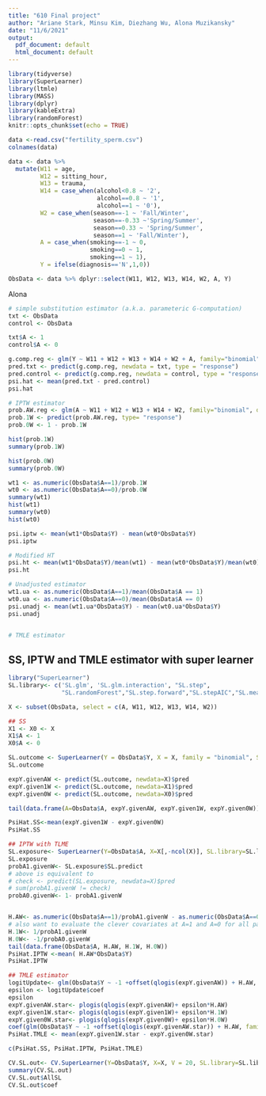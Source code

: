 ```yaml
---
title: "610 Final project"
author: "Ariane Stark, Minsu Kim, Diezhang Wu, Alona Muzikansky"
date: "11/6/2021"
output:
  pdf_document: default
  html_document: default
---
```


```r
library(tidyverse)
library(SuperLearner)
library(ltmle)
library(MASS)
library(dplyr)
library(kableExtra)
library(randomForest)
knitr::opts_chunk$set(echo = TRUE)
```


```r
data <-read.csv("fertility_sperm.csv")
colnames(data)

data <- data %>% 
  mutate(W11 = age,
         W12 = sitting_hour,
         W13 = trauma,
         W14 = case_when(alcohol<0.8 ~ '2',
                         alcohol==0.8 ~ '1',
                         alcohol==1 ~ '0'),
         W2 = case_when(season==-1 ~ 'Fall/Winter',
                        season==-0.33 ~'Spring/Summer',
                        season==0.33 ~ 'Spring/Summer',
                        season==1 ~ 'Fall/Winter'),
         A = case_when(smoking==-1 ~ 0,
                       smoking==0 ~ 1,
                       smoking==1 ~ 1),
         Y = ifelse(diagnosis=='N',1,0))

ObsData <- data %>% dplyr::select(W11, W12, W13, W14, W2, A, Y)

```

Alona

```r
# simple substitution estimator (a.k.a. parameteric G-computation)
txt <- ObsData
control <- ObsData

txt$A <- 1
control$A <- 0

g.comp.reg <- glm(Y ~ W11 + W12 + W13 + W14 + W2 + A, family="binomial", data=ObsData)
pred.txt <- predict(g.comp.reg, newdata = txt, type = "response") 
pred.control <- predict(g.comp.reg, newdata = control, type = "response")
psi.hat <- mean(pred.txt - pred.control)
psi.hat

# IPTW estimator
prob.AW.reg <- glm(A ~ W11 + W12 + W13 + W14 + W2, family="binomial", data=ObsData)
prob.1W <- predict(prob.AW.reg, type= "response")
prob.0W <- 1 - prob.1W

hist(prob.1W)
summary(prob.1W)

hist(prob.0W)
summary(prob.0W)

wt1 <- as.numeric(ObsData$A==1)/prob.1W 
wt0 <- as.numeric(ObsData$A==0)/prob.0W
summary(wt1)
hist(wt1)
summary(wt0)
hist(wt0)

psi.iptw <- mean(wt1*ObsData$Y) - mean(wt0*ObsData$Y)
psi.iptw

# Modified HT
psi.ht <- mean(wt1*ObsData$Y)/mean(wt1) - mean(wt0*ObsData$Y)/mean(wt0)
psi.ht

# Unadjusted estimator
wt1.ua <- as.numeric(ObsData$A==1)/mean(ObsData$A == 1)
wt0.ua <- as.numeric(ObsData$A==0)/mean(ObsData$A == 0)
psi.unadj <- mean(wt1.ua*ObsData$Y) - mean(wt0.ua*ObsData$Y)
psi.unadj


# TMLE estimator

```



## SS, IPTW and TMLE estimator with super learner
```r
library("SuperLearner")
SL.library<- c('SL.glm', 'SL.glm.interaction', "SL.step",
               "SL.randomForest","SL.step.forward","SL.stepAIC","SL.mean")

X <- subset(ObsData, select = c(A, W11, W12, W13, W14, W2))

## SS
X1 <- X0 <- X
X1$A <- 1
X0$A <- 0

SL.outcome <- SuperLearner(Y = ObsData$Y, X = X, family = "binomial", SL.library = SL.library)
SL.outcome

expY.givenAW <- predict(SL.outcome, newdata=X)$pred
expY.given1W <- predict(SL.outcome, newdata=X1)$pred
expY.given0W <- predict(SL.outcome, newdata=X0)$pred

tail(data.frame(A=ObsData$A, expY.givenAW, expY.given1W, expY.given0W))

PsiHat.SS<-mean(expY.given1W - expY.given0W)
PsiHat.SS
```


```r
## IPTW with TLME
SL.exposure<- SuperLearner(Y=ObsData$A, X=X[,-ncol(X)], SL.library=SL.library, family="binomial")
SL.exposure
probA1.givenW<- SL.exposure$SL.predict
# above is equivalent to
# check <- predict(SL.exposure, newdata=X)$pred
# sum(probA1.givenW != check)
probA0.givenW<- 1- probA1.givenW


H.AW<- as.numeric(ObsData$A==1)/probA1.givenW - as.numeric(ObsData$A==0)/probA0.givenW
# also want to evaluate the clever covariates at A=1 and A=0 for all participants
H.1W<- 1/probA1.givenW
H.0W<- -1/probA0.givenW
tail(data.frame(ObsData$A, H.AW, H.1W, H.0W))
PsiHat.IPTW <-mean( H.AW*ObsData$Y)
PsiHat.IPTW
```



```r
## TMLE estimator
logitUpdate<- glm(ObsData$Y ~ -1 +offset(qlogis(expY.givenAW)) + H.AW, family='binomial')
epsilon <- logitUpdate$coef
epsilon
expY.givenAW.star<- plogis(qlogis(expY.givenAW)+ epsilon*H.AW)
expY.given1W.star<- plogis(qlogis(expY.given1W)+ epsilon*H.1W)
expY.given0W.star<- plogis(qlogis(expY.given0W)+ epsilon*H.0W)
coef(glm(ObsData$Y ~ -1 +offset(qlogis(expY.givenAW.star)) + H.AW, family=binomial))
PsiHat.TMLE <- mean(expY.given1W.star - expY.given0W.star)

c(PsiHat.SS, PsiHat.IPTW, PsiHat.TMLE)
```


```r
CV.SL.out<- CV.SuperLearner(Y=ObsData$Y, X=X, V = 20, SL.library=SL.library, family='binomial')
summary(CV.SL.out)
CV.SL.out$AllSL
CV.SL.out$coef
```

